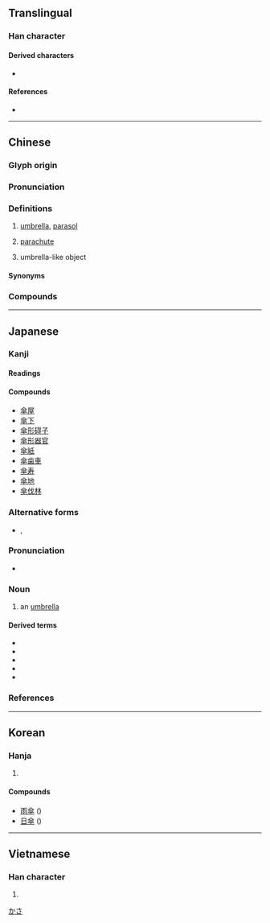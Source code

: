 {{character info/new}}
{{also|伞}}
==Translingual==

===Han character===
{{Han char|rn=9|rad=人|as=10|sn=12|four=80408|canj=OOOJ|ids=⿱人⿻十𠈌}}

====Derived characters====
* {{l|mul|[[𦅮]], [[𬠮]], [[𠑋]]}}

====References====
* {{Han ref|kx=0113.200|dkj=00966|dj=0241.100|hdz=10198.130|uh=5098|ud=20632|bh=B3CA|bd=46026}}

----

==Chinese==
{{zh-forms|s=伞|alt=繖,𢄻,伞,𠋔,𠌂,𠍘,𠎃,𡙘,𡙫,𦇕,仐}}

===Glyph origin===
{{rfe|lang=zh}}

===Pronunciation===
{{zh-pron
|m=sǎn
|ma=
|c=saan3
|h=pfs=sán
|md=sāng
|mn=sòaⁿ/sàn
|mn_note=sòaⁿ - vernacular; sàn - literary
|w=2se
|mc=y
|oc=y
|cat=n,a
}}

===Definitions===
{{zh-hanzi}}

# [[umbrella]], [[parasol]]
#: {{zh-x|雨傘|umbrella}}
#: {{zh-x|陽傘|parasol}}
# [[parachute]]
#: {{zh-x|跳傘|parachute}}
#: {{zh-x|降落傘|parachute}}
#: {{zh-x|傘兵|paratrooper; parachuter}}
# umbrella-like object

====Synonyms====
{{zh-dial}}

===Compounds===
{{zh-der|三簷傘|傘兵|傘兵部隊|傘包|和尚打傘|導傘|打傘|拖曳傘|撐傘|旱傘|核傘|油紙傘|洋傘|游湖借傘|火傘|火傘高張|燈傘|萬民傘|禿子打傘|紙傘|網傘菌|菌傘|藍傘|跳傘|跳傘塔|降落傘|陽傘|雨傘|雨傘節|飛行傘|高空跳傘}}

----

==Japanese==

===Kanji===
{{ja-kanji|grade=7|rs=人10}}

====Readings====
{{ja-readings
|goon=さん
|kanon=さん
|kun=かさ-
}}

====Compounds====
{{der-top|Compounds}}
* [[傘屋]]
* [[傘下]]
* [[傘形碍子]]
* [[傘形器官]]
* [[傘紙]]
* [[傘歯車]]
* [[傘寿]]
* [[傘地]]
* [[傘伐林]]
{{der-bottom}}

===Alternative forms===
{{wikipedia|lang=ja}}
{{ja-kanjitab|かさ|yomi=k}}
* {{ja-l|笠}}, {{ja-l|暈}}

===Pronunciation===
{{ja-pron|y=k|かさ|acc=1|acc_ref=SMK5,DJR,NHK}}
* {{hmp|lang=ja|毬|sort=かさ|梂|過差}}

===Noun===
{{ja-noun|かさ|count=本}}

# an [[umbrella]] {{gl|cloth-covered frame used for protection against rain or sun}}
#: {{ja-usex|傘を差す|かさ を さす|hold an umbrella}}
#: {{ja-usex|傘を広げる|かさ を ひろげる|open an umbrella}}
#: {{ja-usex|傘をすぼめる|かさ を すぼめる|close an umbrella}}
#: {{ja-usex|傘を巻く|かさ を まく|roll up an umbrella}}

====Derived terms====
{{der-top}}
* {{ja-r|雨傘|あまがさ|gloss=umbrella}}
* {{ja-r|傘持ち|かさもち|gloss=umbrella carrier}}
* {{ja-r|傘立て|かさたて|gloss=umbrella stand}}
* {{ja-r|蝙蝠傘|こうもりがさ|gloss=umbrella}}
* {{ja-r|日傘|ひがさ|gloss=parasol}}
{{der-bottom}}

===References===
<references/>

[[Category:Japanese basic words|かさ]]

----

==Korean==

===Hanja===
{{ko-hanja|hangeul=산}}

# {{defn|lang=ko|sort=人10}}

====Compounds====
* [[雨傘]] ({{ko-l|우산}})
* [[日傘]] ({{ko-l|일산}})

----

==Vietnamese==

===Han character===
{{vi-hantu|[[tản]], [[tàn]], [[tán]]|rs=人10}}

# {{defn|lang=vi|sort=人10}}
